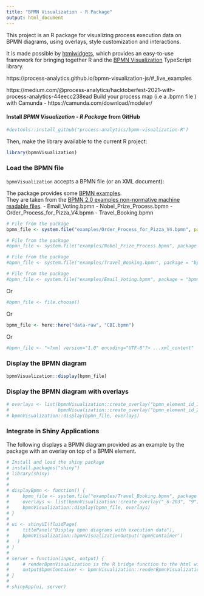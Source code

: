 ```yaml
---
title: "BPMN Visualization - R Package"
output: html_document
--- 
```

This project is an R package for visualizing process execution data on BPMN diagrams, using overlays, style customization and interactions.

It is made possible by [htmlwidgets](http://www.htmlwidgets.org/), which provides an easy-to-use framework for bringing together R and the [BPMN Visualization](https://github.com/process-analytics/bpmn-visualization-js) TypeScript library.
 
 
 https://process-analytics.github.io/bpmn-visualization-js/#_live_examples
 
https://medium.com/@process-analytics/hacktoberfest-2021-with-process-analytics-44eecc238ead 
Build your process map (i.e a .bpmn file ) with Camunda - https://camunda.com/download/modeler/ 

#### Install _BPMN Visualization - R Package_ from GitHub

 
```r
#devtools::install_github("process-analytics/bpmn-visualization-R")
```

Then, make the library available to the current R project:
```r
library(bpmnVisualization)
```

### Load the BPMN file
`bpmnVisualization` accepts a BPMN file (or an XML document):

  The package provides some [BPMN examples](./inst/examples). \
They are taken from the [BPMN 2.0 examples non-normative machine readable files](https://www.omg.org/spec/BPMN/2.0).
- Email_Voting.bpmn
- Nobel_Prize_Process.bpmn
- Order_Process_for_Pizza_V4.bpmn
- Travel_Booking.bpmn

```r
# File from the package
bpmn_file <- system.file("examples/Order_Process_for_Pizza_V4.bpmn", package = "bpmnVisualization")
```


```r
# File from the package
#bpmn_file <- system.file("examples/Nobel_Prize_Process.bpmn", package = "bpmnVisualization")
```


```r
# File from the package
#bpmn_file <- system.file("examples/Travel_Booking.bpmn", package = "bpmnVisualization")
```


```r
# File from the package
#bpmn_file <- system.file("examples/Email_Voting.bpmn", package = "bpmnVisualization")
```

Or
```r
#bpmn_file <- file.choose()
```

Or
```r
bpmn_file <- here::here("data-raw", "CBI.bpmn")
```

Or
```r
#bpmn_file <- "<?xml version="1.0" encoding="UTF-8"?> ...xml_content"
```




### Display the BPMN diagram
```r
bpmnVisualization::display(bpmn_file)
```


### Display the BPMN diagram with overlays

```r
# overlays <- list(bpmnVisualization::create_overlay("bpmn_element_id_1", "42"), 
#                  bpmnVisualization::create_overlay("bpmn_element_id_2", "9"))
# bpmnVisualization::display(bpmn_file, overlays)
```


### Integrate in Shiny Applications

The following displays a BPMN diagram provided as an example by the package with an overlay on top of a BPMN element.

```r
# Install and load the shiny package
# install.packages("shiny")
# library(shiny)
# 
# 
# displayBpmn <- function() {
#     bpmn_file <- system.file("examples/Travel_Booking.bpmn", package = "bpmnVisualization")
#     overlays <- list(bpmnVisualization::create_overlay("_6-203", "9"))
#     bpmnVisualization::display(bpmn_file, overlays)
# }
# 
# ui <- shinyUI(fluidPage(
#     titlePanel("Display bpmn diagrams with execution data"),
#     bpmnVisualization::bpmnVisualizationOutput('bpmnContainer')
#   )
# )
# 
# server = function(input, output) {
#     # renderBpmnVisualization is the R bridge function to the html widgets
#     output$bpmnContainer <- bpmnVisualization::renderBpmnVisualization({ displayBpmn() })
# }
# 
# shinyApp(ui, server)
```

 